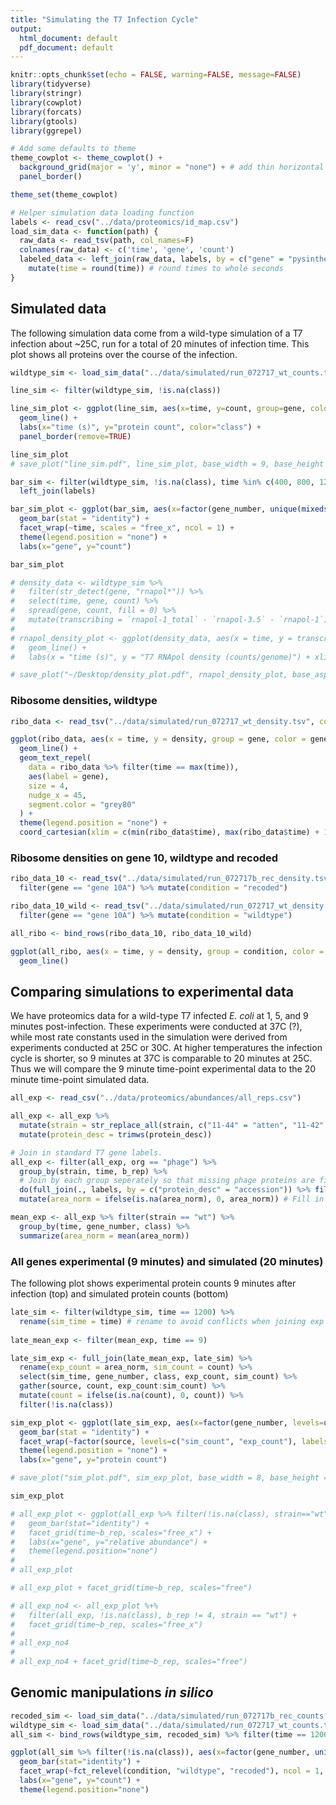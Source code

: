 ```yaml
---
title: "Simulating the T7 Infection Cycle"
output:
  html_document: default
  pdf_document: default
---
```


```r
knitr::opts_chunk$set(echo = FALSE, warning=FALSE, message=FALSE)
library(tidyverse)
library(stringr)
library(cowplot)
library(forcats)
library(gtools)
library(ggrepel)

# Add some defaults to theme
theme_cowplot <- theme_cowplot() + 
  background_grid(major = 'y', minor = "none") + # add thin horizontal lines 
  panel_border()

theme_set(theme_cowplot)

# Helper simulation data loading function
labels <- read_csv("../data/proteomics/id_map.csv")
load_sim_data <- function(path) {
  raw_data <- read_tsv(path, col_names=F) 
  colnames(raw_data) <- c('time', 'gene', 'count')
  labeled_data <- left_join(raw_data, labels, by = c("gene" = "pysinthe")) %>% 
    mutate(time = round(time)) # round times to whole seconds
}
```

## Simulated data

The following simulation data come from a wild-type simulation of a T7 infection about ~25C, run for a total of 20 minutes of infection time. This plot shows all proteins over the course of the infection.

```r

wildtype_sim <- load_sim_data("../data/simulated/run_072717_wt_counts.tsv")

```

```r

line_sim <- filter(wildtype_sim, !is.na(class))

line_sim_plot <- ggplot(line_sim, aes(x=time, y=count, group=gene, color=factor(class))) +
  geom_line() +
  labs(x="time (s)", y="protein count", color="class") +
  panel_border(remove=TRUE)

line_sim_plot
# save_plot("line_sim.pdf", line_sim_plot, base_width = 9, base_height = 5)

```

```r
bar_sim <- filter(wildtype_sim, !is.na(class), time %in% c(400, 800, 1200, 1600, 2000)) %>%
  left_join(labels)

bar_sim_plot <- ggplot(bar_sim, aes(x=factor(gene_number, unique(mixedsort(gene_number))), y=count, fill=factor(class))) +
  geom_bar(stat = "identity") +
  facet_wrap(~time, scales = "free_x", ncol = 1) +
  theme(legend.position = "none") +
  labs(x="gene", y="count")

bar_sim_plot

```

```r

# density_data <- wildtype_sim %>%
#   filter(str_detect(gene, "rnapol*")) %>%
#   select(time, gene, count) %>%
#   spread(gene, count, fill = 0) %>%
#   mutate(transcribing = `rnapol-1_total` - `rnapol-3.5` - `rnapol-1`)
# 
# rnapol_density_plot <- ggplot(density_data, aes(x = time, y = transcribing)) +
#   geom_line() + 
#   labs(x = "time (s)", y = "T7 RNApol density (counts/genome)") + xlim(0, 1260)

# save_plot("~/Desktop/density_plot.pdf", rnapol_density_plot, base_aspect_ratio = 1.4)

```

### Ribosome densities, wildtype

```r

ribo_data <- read_tsv("../data/simulated/run_072717_wt_density.tsv", col_names = c("time", "gene", "ribosomes", "transcripts", "density"))

ggplot(ribo_data, aes(x = time, y = density, group = gene, color = gene)) + 
  geom_line() +
  geom_text_repel(
    data = ribo_data %>% filter(time == max(time)),
    aes(label = gene),
    size = 4,
    nudge_x = 45,
    segment.color = "grey80"
  ) +
  theme(legend.position = "none") +
  coord_cartesian(xlim = c(min(ribo_data$time), max(ribo_data$time) + 100))

```

### Ribosome densities on gene 10, wildtype and recoded

```r

ribo_data_10 <- read_tsv("../data/simulated/run_072717b_rec_density.tsv", col_names = c("time", "gene", "ribosomes", "transcripts", "density")) %>%
  filter(gene == "gene 10A") %>% mutate(condition = "recoded")

ribo_data_10_wild <- read_tsv("../data/simulated/run_072717_wt_density.tsv", col_names = c("time", "gene", "ribosomes", "transcripts", "density")) %>%
  filter(gene == "gene 10A") %>% mutate(condition = "wildtype")

all_ribo <- bind_rows(ribo_data_10, ribo_data_10_wild)

ggplot(all_ribo, aes(x = time, y = density, group = condition, color = condition)) + 
  geom_line()

```

## Comparing simulations to experimental data

We have proteomics data for a wild-type T7 infected _E. coli_ at 1, 5, and 9 minutes post-infection. These experiments were conducted at 37C (?), while most rate constants used in the simulation were derived from experiments conducted at 25C or 30C. At higher temperatures the infection cycle is shorter, so 9 minutes at 37C is comparable to 20 minutes at 25C. Thus we will compare the 9 minute time-point experimental data to the 20 minute time-point simulated data.

```r
all_exp <- read_csv("../data/proteomics/abundances/all_reps.csv")

all_exp <- all_exp %>%
  mutate(strain = str_replace_all(strain, c("11-44" = "atten", "11-42" = "evol", "11-46" = "wt"))) %>%
  mutate(protein_desc = trimws(protein_desc))

# Join in standard T7 gene labels.
all_exp <- filter(all_exp, org == "phage") %>% 
  group_by(strain, time, b_rep) %>%
  # Join by each group seperately so that missing phage proteins are filled in with NAs
  do(full_join(., labels, by = c("protein_desc" = "accession")) %>% fill(strain, time, b_rep)) %>%
  mutate(area_norm = ifelse(is.na(area_norm), 0, area_norm)) # Fill in missing proteins (NAs) with 0

mean_exp <- all_exp %>% filter(strain == "wt") %>%
  group_by(time, gene_number, class) %>% 
  summarize(area_norm = mean(area_norm))
```

### All genes experimental (9 minutes) and simulated (20 minutes)

The following plot shows experimental protein counts 9 minutes after infection (top) and simulated protein counts (bottom)

```r
late_sim <- filter(wildtype_sim, time == 1200) %>% 
  rename(sim_time = time) # rename to avoid conflicts when joining exp data
  
late_mean_exp <- filter(mean_exp, time == 9)

late_sim_exp <- full_join(late_mean_exp, late_sim) %>% 
  rename(exp_count = area_norm, sim_count = count) %>%
  select(sim_time, gene_number, class, exp_count, sim_count) %>%
  gather(source, count, exp_count:sim_count) %>%
  mutate(count = ifelse(is.na(count), 0, count)) %>%
  filter(!is.na(class))

sim_exp_plot <- ggplot(late_sim_exp, aes(x=factor(gene_number, levels=unique(mixedsort(gene_number))), y=count, fill=factor(class))) +
  geom_bar(stat = "identity") +
  facet_wrap(~factor(source, levels=c("sim_count", "exp_count"), labels=c("simulated", "experimental")), scales = "free", ncol = 1) +
  theme(legend.position = "none") +
  labs(x="gene", y="protein count")

# save_plot("sim_plot.pdf", sim_exp_plot, base_width = 8, base_height = 5)

sim_exp_plot

```

<!-- ### In our experiments, gene 10 was detected after 1 minute of infection -->

```r

# all_exp_plot <- ggplot(all_exp %>% filter(!is.na(class), strain=="wt"), aes(x=factor(gene_number, levels=unique(mixedsort(gene_number))), y=area_norm, fill=factor(class))) +
#   geom_bar(stat="identity") +
#   facet_grid(time~b_rep, scales="free_x") +
#   labs(x="gene", y="relative abundance") +
#   theme(legend.position="none")
# 
# all_exp_plot
```

<!-- #### Here is the same plot as above, but now the scales have been adjusted to show differences between genes -->

<!-- Why do the distribution of genes look so similar across all three time points? -->

```r

# all_exp_plot + facet_grid(time~b_rep, scales="free")

```

<!-- ### And now excluding replicate 4... -->

```r

# all_exp_no4 <- all_exp_plot %+% 
#   filter(all_exp, !is.na(class), b_rep != 4, strain == "wt") + 
#   facet_grid(time~b_rep, scales="free_x")
# 
# all_exp_no4
# 
# all_exp_no4 + facet_grid(time~b_rep, scales="free")

```

## Genomic manipulations _in silico_

<!-- - `wildtype`: wildtype T7 simulation -->
<!-- - `slow_pol`: the speed of T7 RNA polymerase was reduced from 240bp/s to ~100bp/s -->
<!-- - `promoter_knockout`: all early T7 promoters were knocked out except for phi1.3, which is required for the full genome to enter the cell -->

```r

recoded_sim <- load_sim_data("../data/simulated/run_072717b_rec_counts.tsv") %>% mutate(condition="recoded")
wildtype_sim <- load_sim_data("../data/simulated/run_072717_wt_counts.tsv") %>% mutate(condition="wildtype")
all_sim <- bind_rows(wildtype_sim, recoded_sim) %>% filter(time == 1200)

ggplot(all_sim %>% filter(!is.na(class)), aes(x=factor(gene_number, unique(mixedsort(gene_number))), y=count, fill=factor(class))) +
  geom_bar(stat="identity") +
  facet_wrap(~fct_relevel(condition, "wildtype", "recoded"), ncol = 1, scales="free_x") +
  labs(x="gene", y="count") +
  theme(legend.position="none")

```